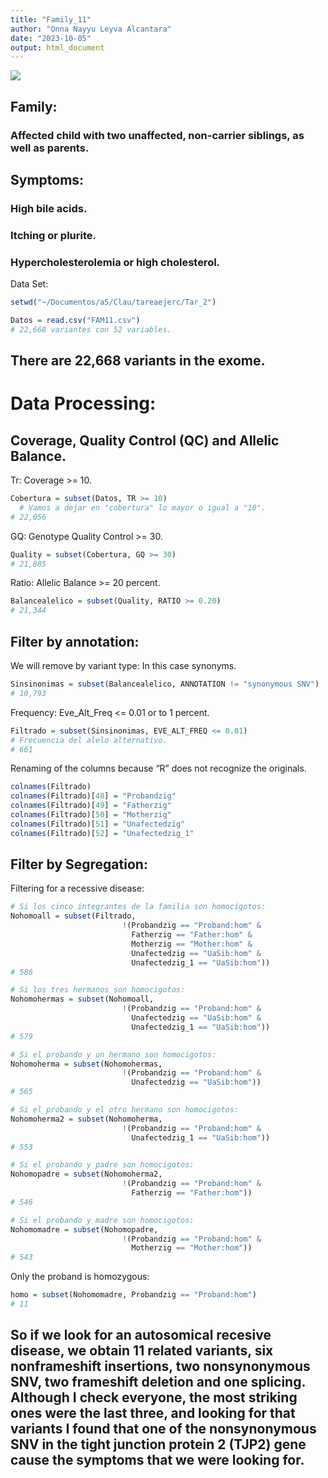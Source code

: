 ```yaml
---
title: "Family_11"
author: "Onna Nayyu Leyva Alcantara"
date: "2023-10-05"
output: html_document
---
```


![](Fig_1.png)


## Family: 

### Affected child with two unaffected, non-carrier siblings, as well as parents.

## Symptoms: 

### High bile acids.

### Itching or plurite.

### Hypercholesterolemia or high cholesterol.

Data Set:

```r
setwd("~/Documentos/a5/Clau/tareaejerc/Tar_2")

Datos = read.csv("FAM11.csv")
# 22,668 variantes con 52 variables.
```

## There are 22,668 variants in the exome. 



# Data Processing:

## Coverage, Quality Control (QC) and Allelic Balance.

Tr: Coverage >= 10.

```r
Cobertura = subset(Datos, TR >= 10)
  # Vamos a dejar en "cobertura" lo mayor o igual a "10". 
# 22,056
```

GQ: Genotype Quality Control >= 30.

```r
Quality = subset(Cobertura, GQ >= 30)
# 21,885
```   


Ratio: Allelic Balance >= 20 percent. 

```r
Balancealelico = subset(Quality, RATIO >= 0.20)
# 21,344
```   

  
## Filter by annotation:

We will remove by variant type:
   In this case synonyms.

```r
Sinsinonimas = subset(Balancealelico, ANNOTATION != "synonymous SNV")
# 10,793
```


Frequency: Eve_Alt_Freq <= 0.01 or to 1 percent. 

```r
Filtrado = subset(Sinsinonimas, EVE_ALT_FREQ <= 0.01) 
# Frecuencia del alelo alternativo. 
# 661
```


Renaming of the columns because "R" does not recognize the originals.

```r
colnames(Filtrado)
colnames(Filtrado)[48] = "Probandzig"
colnames(Filtrado)[49] = "Fatherzig"
colnames(Filtrado)[50] = "Motherzig"
colnames(Filtrado)[51] = "Unafectedzig"
colnames(Filtrado)[52] = "Unafectedzig_1"
```


## Filter by Segregation:

Filtering for a recessive disease:

```r
# Si los cinco integrantes de la familia son homocigotos:
Nohomoall = subset(Filtrado, 
                         !(Probandzig == "Proband:hom" & 
                           Fatherzig == "Father:hom" &
                           Motherzig == "Mother:hom" &
                           Unafectedzig == "UaSib:hom" & 
                           Unafectedzig_1 == "UaSib:hom"))
# 586

# Si los tres hermanos son homocigotos:
Nohomohermas = subset(Nohomoall, 
                         !(Probandzig == "Proband:hom" & 
                           Unafectedzig == "UaSib:hom" & 
                           Unafectedzig_1 == "UaSib:hom"))
# 579

# Si el probando y un hermano son homocigotos:
Nohomoherma = subset(Nohomohermas, 
                         !(Probandzig == "Proband:hom" & 
                           Unafectedzig == "UaSib:hom"))
# 565

# Si el probando y el otro hermano son homocigotos:
Nohomoherma2 = subset(Nohomoherma, 
                         !(Probandzig == "Proband:hom" &
                           Unafectedzig_1 == "UaSib:hom"))
# 553

# Si el probando y padre son homocigotos:
Nohomopadre = subset(Nohomoherma2, 
                         !(Probandzig == "Proband:hom" &
                           Fatherzig == "Father:hom"))
# 546

# Si el probando y madre son homocigotos:
Nohomomadre = subset(Nohomopadre, 
                         !(Probandzig == "Proband:hom" &
                           Motherzig == "Mother:hom"))
# 543
```   


Only the proband is homozygous:

```r
homo = subset(Nohomomadre, Probandzig == "Proband:hom")
# 11
```   

## So if we look for an autosomical recesive disease, we obtain 11 related variants, six nonframeshift insertions, two nonsynonymous SNV, two frameshift deletion and one splicing. Although I check everyone, the most striking ones were the last three, and looking for that variants I found that one of the nonsynonymous SNV in the tight junction protein 2 (TJP2) gene cause the symptoms that we were looking for. 

